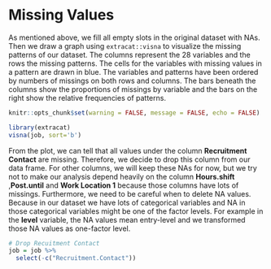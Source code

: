 # Missing Values
As mentioned above, we fill all empty slots in the original dataset with NAs. Then we draw a graph using `extracat::visna` to visualize the missing patterns of our dataset. The columns represent the 28 variables and the rows the missing patterns. The cells for the variables with missing values in a pattern are drawn in blue. The variables and patterns have been ordered by numbers of missings on both rows and columns. The bars beneath the columns show the proportions of missings by variable and the bars on the right show the relative frequencies of patterns.

```r
knitr::opts_chunk$set(warning = FALSE, message = FALSE, echo = FALSE)
```

```r
library(extracat)
visna(job, sort='b')
```

From the plot, we can tell that all values under the column **Recruitment Contact** are missing. Therefore, we decide to drop this column from our data frame. For other columns, we will keep these NAs for now, but we try not to make our analysis depend heavily on the column **Hours.shift** ,**Post.until** and **Work Location 1** because those columns have lots of missings.
Furthermore, we need to be careful when to delete NA values. Because in our dataset we have lots of categorical variables and NA in those categorical variables might be one of the factor levels. For example in the **level** variable, the NA values mean entry-level and we transformed those NA values as one-factor level.

```r
# Drop Recuitment Contact
job = job %>%
  select(-c("Recruitment.Contact"))
```
